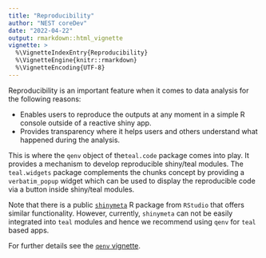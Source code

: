 ```yaml
---
title: "Reproducibility"
author: "NEST coreDev"
date: "2022-04-22"
output: rmarkdown::html_vignette
vignette: >
  %\VignetteIndexEntry{Reproducibility}
  %\VignetteEngine{knitr::rmarkdown}
  %\VignetteEncoding{UTF-8}
---
```



Reproducibility is an important feature when it comes to data analysis for the following reasons:

- Enables users to reproduce the outputs at any moment in a simple R console outside of a reactive shiny app.
- Provides transparency where it helps users and others understand what happened during the analysis.

This is where the `qenv` object of the`teal.code` package comes into play. It provides a mechanism to develop reproducible shiny/teal modules. The `teal.widgets` package complements the chunks concept by providing a `verbatim_popup` widget which can be used to display the reproducible code via a button inside shiny/teal modules.

Note that there is a public [`shinymeta`](https://github.com/rstudio/shinymeta) R package from `RStudio` that offers similar functionality. However, currently, `shinymeta` can not be easily integrated into `teal` modules and hence we recommend using `qenv` for `teal` based apps.

For further details see the [`qenv` vignette](https://insightsengineering.github.io/teal.code/articles/qenv.html).
